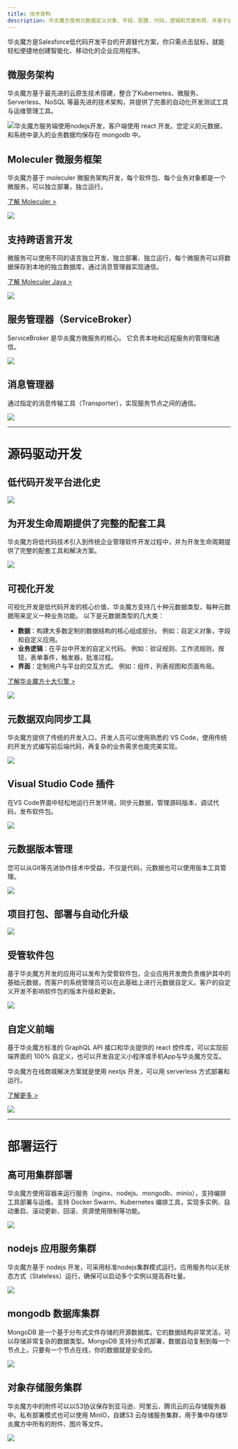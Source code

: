 ```yaml
---
title: 技术架构
description: 华炎魔方使用元数据定义对象，字段，配置，代码，逻辑和页面布局，并基于这些元数据自动生成系统的数据结构以及Steedos应用程序的用户界面和自动化逻辑。
---
```


华炎魔方是Salesforce低代码开发平台的开源替代方案，你只需点击鼠标，就能轻松便捷地创建智能化、移动化的企业应用程序。

## 微服务架构

华炎魔方基于最先进的云原生技术搭建，整合了Kubernetes、微服务、Serverless、NoSQL 等最先进的技术架构，并提供了完善的自动化开发测试工具与运维管理工具。

 ![](https://console.steedos.cn/api/files/images/admuCLjYNZiNgxfEz)华炎魔方服务端使用nodejs开发，客户端使用 react 开发。您定义的元数据，和系统中录入的业务数据均保存在 mongodb 中。

## Moleculer 微服务框架

华炎魔方基于 moleculer 微服务架构开发，每个软件包、每个业务对象都是一个微服务，可以独立部署，独立运行。

[了解 Moleculer >](https://moleculer.services/zh/)

 ![](https://console.steedos.cn/api/files/images/6grK6bKPqHHjjEJHq)

## 支持跨语言开发

微服务可以使用不同的语言独立开发、独立部署、独立运行，每个微服务可以将数据保存到本地的独立数据库，通过消息管理器实现通信。

[了解 Moleculer Java >](https://moleculer-java.github.io/site/introduction.html)

 ![](https://console.steedos.cn/api/files/images/yTwzxv7nuiTZvCK2A)

## 服务管理器（ServiceBroker）

ServiceBroker 是华炎魔方微服务的核心。 它负责本地和远程服务的管理和通信。

 ![](https://console.steedos.cn/api/files/images/JCZwdv5XtSngwmHBt)

## 消息管理器

通过指定的消息传输工具（Transporter），实现服务节点之间的通信。

 ![](https://console.steedos.cn/api/files/images/CuvkMuxjb62mkvvNX)


---

# 源码驱动开发

## 低代码开发平台进化史

 ![](https://console.steedos.cn/api/files/images/SSZgJ2dpFpzfffWdR)

## 为开发生命周期提供了完整的配套工具

华炎魔方将低代码技术引入到传统企业管理软件开发过程中，并为开发生命周期提供了完整的配套工具和解决方案。

 ![](https://console.steedos.cn/api/files/images/iLM3NYmEGqMpiHbzF)

## 可视化开发

可视化开发是低代码开发的核心价值，华炎魔方支持几十种元数据类型，每种元数据用来定义一种业务功能。 以下是元数据类型的几大类：

* **数据**：构建大多数定制的数据结构的核心组成部分。 例如：自定义对象，字段和自定义应用。
* **业务逻辑**：在平台中开发的自定义代码。 例如：验证规则、工作流规则，按钮，表单事件，触发器，批准过程。
* **界面**：定制用户与平台的交互方式。 例如：组件，列表视图和页面布局。

[了解华炎魔方十大引擎 >](https://www.steedos.cn/platform/features)

 ![](https://console.steedos.cn/api/files/images/3LNPg25EdguADaxav)

## 元数据双向同步工具

华炎魔方提供了传统的开发入口，开发人员可以使用熟悉的 VS Code，使用传统的开发方式编写前后端代码，再复杂的业务需求也能完美实现。

 ![](https://console.steedos.cn/api/files/images/snD3bmj7ZxvJPLfAd)

## Visual Studio Code 插件

在VS Code界面中轻松地运行开发环境，同步元数据，管理源码版本，调试代码，发布软件包。

 ![](https://console.steedos.cn/api/files/images/KA6JrBS9A7o9C5uCk)

## 元数据版本管理

您可以从Git等先进协作技术中受益，不仅是代码，元数据也可以使用版本工具管理。

 ![](https://console.steedos.cn/api/files/images/hJrKcQm3MQwvQoNJB)

## 项目打包、部署与自动化升级

 ![](https://console.steedos.cn/api/files/images/TcDzzFWtckNdNxcZm)

## 受管软件包

基于华炎魔方开发的应用可以发布为受管软件包，企业应用开发商负责维护其中的基础元数据，而客户的系统管理员可以在此基础上进行元数据自定义。客户的自定义开发不影响软件包的版本升级和更新。

 ![](https://console.steedos.cn/api/files/images/kYJeDxZruhcLkbLXq)

## 自定义前端

基于华炎魔方标准的 GraphQL API 接口和华炎提供的 react 控件库，可以实现前端界面的 100% 自定义，也可以开发自定义小程序或手机App与华炎魔方交互。

华炎魔方在线商城解决方案就是使用 nextjs 开发，可以用 serverless 方式部署和运行。

[了解更多 >](https://www.steedos.cn/docs/solutions/ecommerce)

 ![](https://console.steedos.cn/api/files/images/wzz6MmaB5uRN3pedf)


---

# 部署运行

## 高可用集群部署

华炎魔方使用容器来运行服务（nginx、nodejs、mongodb、minio），支持编排工具部署与运维。支持 Docker Swarm、Kubernetes 编排工具，实现多实例、自动重启、滚动更新、回滚、资源使用限制等功能。

 ![](https://console.steedos.cn/api/files/images/NGJd98jZZiWjkaaJX)

## nodejs 应用服务集群

华炎魔方基于 nodejs 开发，可采用标准nodejs集群模式运行。应用服务均以无状态方式（Stateless）运行，确保可以启动多个实例以提高吞吐量。

 ![](https://console.steedos.cn/api/files/images/3fq9v7FGjXzFBcjPn)

## mongodb 数据库集群

MongoDB 是一个基于分布式文件存储的开源数据库。它的数据结构非常灵活，可以存储非常复杂的数据类型。MongoDB 支持分布式部署，数据自动复制到每一个节点上，只要有一个节点在线，你的数据就是安全的。

 ![](https://console.steedos.cn/api/files/images/g5KvYnEuCnaG3s95n)

## 对象存储服务集群

华炎魔方中的附件可以以S3协议保存到亚马逊、阿里云、腾讯云的云存储服务器中。私有部署模式也可以使用 MinIO，自建S3 云存储服务集群，用于集中存储华炎魔方中所有的附件、图片等文件。

 ![](https://console.steedos.cn/api/files/images/9v2a6dXe6RE6rsvSi)